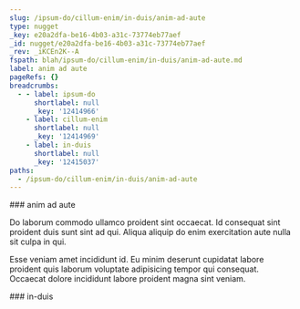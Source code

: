 ```yaml
---
slug: /ipsum-do/cillum-enim/in-duis/anim-ad-aute
type: nugget
_key: e20a2dfa-be16-4b03-a31c-73774eb77aef
_id: nugget/e20a2dfa-be16-4b03-a31c-73774eb77aef
_rev: _iKCEn2K--A
fspath: blah/ipsum-do/cillum-enim/in-duis/anim-ad-aute.md
label: anim ad aute
pageRefs: {}
breadcrumbs:
  - - label: ipsum-do
      shortlabel: null
      _key: '12414966'
    - label: cillum-enim
      shortlabel: null
      _key: '12414969'
    - label: in-duis
      shortlabel: null
      _key: '12415037'
paths:
  - /ipsum-do/cillum-enim/in-duis/anim-ad-aute
---
```


<NuggetArea>
<Nugget slug="/ipsum-do/cillum-enim/in-duis/anim-ad-aute" type="nugget" _key="e20a2dfa-be16-4b03-a31c-73774eb77aef" _id="nugget/e20a2dfa-be16-4b03-a31c-73774eb77aef" _rev="_iKCEn2K--A" fspath="blah/ipsum-do/cillum-enim/in-duis/anim-ad-aute.md" label="anim ad aute" paths="/ipsum-do/cillum-enim/in-duis/anim-ad-aute">
<NuggetBody>
### anim ad aute

Do laborum commodo ullamco proident sint occaecat. Id consequat sint proident duis sunt sint ad qui. Aliqua aliquip do enim exercitation aute nulla sit culpa in qui.

Esse veniam amet incididunt id. Eu minim deserunt cupidatat labore proident quis laborum voluptate adipisicing tempor qui consequat. Occaecat dolore incididunt labore proident magna sint veniam.

</NuggetBody>
<Breadcrumbs>
<Crumbs>
<Crumb _key="12414966" label="ipsum-do" /><Crumb _key="12414969" label="cillum-enim" /><Crumb _key="12415037" label="in-duis" />
</Crumbs>
</Breadcrumbs>
</Nugget>

<NuggetsInbound>
</NuggetsInbound>
<NuggetsOutbound>
</NuggetsOutbound>
</NuggetArea>
<PassagesInbound>
<Passage direction="inbound" type="passage" _key="12415037" _id="passage/12415037" _rev="_iKCEn2K--_" label="in-duis" passage="in-duis" fspath="blah/ipsum-do/cillum-enim/in-duis" paths="/ipsum-do/cillum-enim/in-duis" slug="/ipsum-do/cillum-enim/in-duis">
<NuggetBody>
### in-duis

</NuggetBody>
<Breadcrumbs>
<Crumbs>
<Crumb _key="12414966" label="ipsum-do" /><Crumb _key="12414969" label="cillum-enim" />
</Crumbs>
</Breadcrumbs>
</Passage>

</PassagesInbound>
<PassagesOutbound>
</PassagesOutbound>